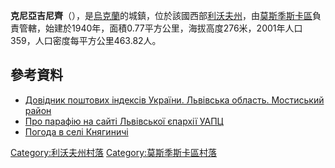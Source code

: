 {{coord|49|39|6|N|23|15|18|E|scale:100000|display=title}}

'''克尼亞吉尼齊'''（{{lang-uk|Княгиничі}}），是[[烏克蘭|烏克蘭]]的城鎮，位於該國西部[[利沃夫州|利沃夫州]]，由[[莫斯季斯卡區|莫斯季斯卡區]]負責管轄，始建於1940年，面積0.77平方公里，海拔高度276米，2001年人口359，人口密度每平方公里463.82人。

==參考資料==
*[http://www.uaidx.com/13/294/index Довідник поштових індексів України. Львівська область. Мостиський район]{{Wayback|url=http://www.uaidx.com/13/294/index |date=20161018190804 }}
*[http://uaoc.lviv.ua/index.php?id=47 Про парафію на сайті Львівської єпархії УАПЦ] {{Wayback|url=http://uaoc.lviv.ua/index.php?id=47 |date=20190510035128 }}
* [http://weather.in.ua/ua/l'vovskaja/10772 Погода в селі Княгиничі]{{Wayback|url=http://weather.in.ua/ua/l%27vovskaja/10772 |date=20111221130659 }}

[[Category:利沃夫州村落|Category:利沃夫州村落]]
[[Category:莫斯季斯卡區村落|Category:莫斯季斯卡區村落]]


{{Lviv-geo-stub}}